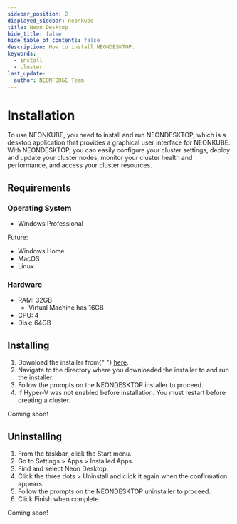 ```yaml
---
sidebar_position: 2
displayed_sidebar: neonkube
title: Neon Desktop
hide_title: false
hide_table_of_contents: false
description: How to install NEONDESKTOP.
keywords:
  - install
  - cluster
last_update:
  author: NEONFORGE Team
---
```



# Installation

To use NEONKUBE, you need to install and run NEONDESKTOP, which is a desktop
application that provides a graphical user interface for NEONKUBE. With
NEONDESKTOP, you can easily configure your cluster settings, deploy and update
your cluster nodes, monitor your cluster health and performance, and access your
cluster resources.

## Requirements

### Operating System

- Windows Professional

Future:

- Windows Home
- MacOS
- Linux

### Hardware

- RAM: 32GB
  - Virtual Machine has 16GB
- CPU: 4
- Disk: 64GB

## Installing

<Tabs groupId="operating-systems">
  <TabItem value="win" label="Windows">
    <ol>
      <li>
        Download the installer from{" "}
        <a href="https://neonkube.io/download?os=windows">here</a>.
      </li>
      <li>
        Navigate to the directory where you downloaded the installer to and run
        the installer.
      </li>
      <li>Follow the prompts on the NEONDESKTOP installer to proceed.</li>
      <li>
        If Hyper-V was not enabled before installation. You must restart before
        creating a cluster.
      </li>
    </ol>
  </TabItem>
  <TabItem value="macos" label="MacOS">
    Coming soon!
  </TabItem>
</Tabs>

## Uninstalling

<Tabs groupId="operating-systems">
  <TabItem value="win" label="Windows">
    <ol>
      <li>From the taskbar, click the Start menu.</li>
      <li>Go to Settings > Apps > Installed Apps.</li>
      <li>Find and select Neon Desktop.</li>
      <li>
        Click the three dots > Uninstall and click it again when the
        confirmation appears.
      </li>
      <li>Follow the prompts on the NEONDESKTOP uninstaller to proceed.</li>
      <li>Click Finish when complete.</li>
    </ol>
  </TabItem>
  <TabItem value="macos" label="MacOS">
    Coming soon!
  </TabItem>
</Tabs>
